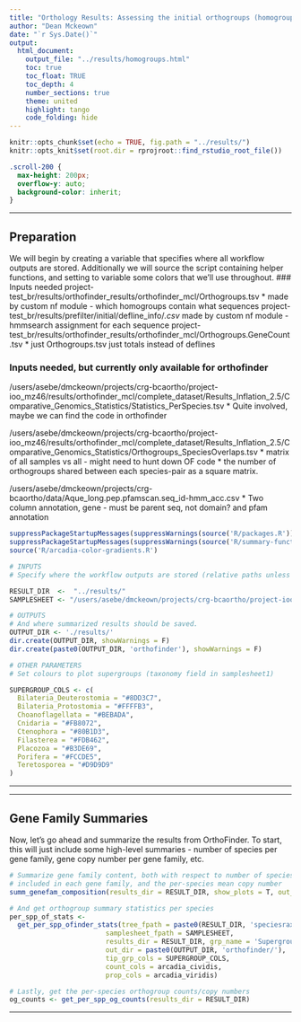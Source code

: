 ```yaml
---
title: "Orthology Results: Assessing the initial orthogroups (homogroups) 46 metazoans"
author: "Dean Mckeown"
date: "`r Sys.Date()`"
output: 
  html_document:
    output_file: "../results/homogroups.html"
    toc: true
    toc_float: TRUE
    toc_depth: 4
    number_sections: true
    theme: united
    highlight: tango
    code_folding: hide
---
```


```r
knitr::opts_chunk$set(echo = TRUE, fig.path = "../results/")
knitr::opts_knit$set(root.dir = rprojroot::find_rstudio_root_file())
```

```css
.scroll-200 {
  max-height: 200px;
  overflow-y: auto;
  background-color: inherit;
}
```

___

## Preparation
We will begin by creating a variable that specifies where all workflow outputs are stored. Additionally we will source the script containing helper functions, and setting to variable some colors that we'll use throughout. 
### Inputs needed
project-test_br/results/orthofinder_results/orthofinder_mcl/Orthogroups.tsv
  * made by custom nf module - which homogroups contain what sequences
project-test_br/results/prefilter/initial/defline_info/*.csv
  * made by custom nf module - hmmsearch assignment for each sequence
project-test_br/results/orthofinder_results/orthofinder_mcl/Orthogroups.GeneCount.tsv
  * just Orthogroups.tsv just totals instead of deflines

### Inputs needed, but currently only available for orthofinder
/users/asebe/dmckeown/projects/crg-bcaortho/project-ioo_mz46/results/orthofinder_mcl/complete_dataset/Results_Inflation_2.5/Comparative_Genomics_Statistics/Statistics_PerSpecies.tsv
  * Quite involved, maybe we can find the code in orthofinder

/users/asebe/dmckeown/projects/crg-bcaortho/project-ioo_mz46/results/orthofinder_mcl/complete_dataset/Results_Inflation_2.5/Comparative_Genomics_Statistics/Orthogroups_SpeciesOverlaps.tsv
  * matrix of all samples vs all - might need to hunt down OF code
  * the number of orthogroups shared between each species-pair as a square matrix.

/users/asebe/dmckeown/projects/crg-bcaortho/data/Aque_long.pep.pfamscan.seq_id-hmm_acc.csv
  * Two column annotation, gene - must be parent seq, not domain? and pfam annotation

```r
suppressPackageStartupMessages(suppressWarnings(source('R/packages.R')))
suppressPackageStartupMessages(suppressWarnings(source('R/summary-functions.R')))
source('R/arcadia-color-gradients.R')

# INPUTS
# Specify where the workflow outputs are stored (relative paths unless indicated)

RESULT_DIR  <-  "../results/"
SAMPLESHEET <- "/users/asebe/dmckeown/projects/crg-bcaortho/project-ioo_mz46/samplesheet1.csv"

# OUTPUTS
# And where summarized results should be saved.
OUTPUT_DIR <- './results/'
dir.create(OUTPUT_DIR, showWarnings = F)
dir.create(paste0(OUTPUT_DIR, 'orthofinder'), showWarnings = F)

# OTHER PARAMETERS
# Set colours to plot supergroups (taxonomy field in samplesheet1)

SUPERGROUP_COLS <- c(
  Bilateria_Deuterostomia = "#8DD3C7",
  Bilateria_Protostomia = "#FFFFB3",
  Choanoflagellata = "#BEBADA",
  Cnidaria = "#FB8072",
  Ctenophora = "#80B1D3",
  Filasterea = "#FDB462",
  Placozoa = "#B3DE69",
  Porifera = "#FCCDE5",
  Teretosporea = "#D9D9D9"
)

```

___
    
___

## Gene Family Summaries {.tabset}
Now, let's go ahead and summarize the results from OrthoFinder. To start, this will just include some high-level summaries - number of species per gene family, gene copy number per gene family, etc.

```r
# Summarize gene family content, both with respect to number of species 
# included in each gene family, and the per-species mean copy number
summ_genefam_composition(results_dir = RESULT_DIR, show_plots = T, out_dir = paste0(OUTPUT_DIR, 'orthofinder/'))

# And get orthogroup summary statistics per species
per_spp_of_stats <-
  get_per_spp_ofinder_stats(tree_fpath = paste0(RESULT_DIR, 'speciesrax/species_trees/inferred_species_tree.newick'),
                        samplesheet_fpath = SAMPLESHEET,
                        results_dir = RESULT_DIR, grp_name = 'Supergroup',
                        out_dir = paste0(OUTPUT_DIR, 'orthofinder/'),
                        tip_grp_cols = SUPERGROUP_COLS, 
                        count_cols = arcadia_cividis,
                        prop_cols = arcadia_viridis)

# Lastly, get the per-species orthogroup counts/copy numbers
og_counts <- get_per_spp_og_counts(results_dir = RESULT_DIR)
```

___

